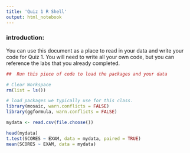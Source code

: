 ```yaml
---
title: 'Quiz 1 R Shell'
output: html_notebook
---
```



### introduction:

You can use this document as a place to read in your data and write your code for Quiz 1.  You will need to write all your own code, but you can reference the labs that you already completed.
 


```r
##  Run this piece of code to load the packages and your data

# Clear Workspace
rm(list = ls()) 

# load packages we typically use for this class.
library(mosaic, warn.conflicts = FALSE) 
library(ggformula, warn.conflicts = FALSE)

mydata <- read.csv(file.choose())
```

```r
head(mydata)
t.test(SCORES ~ EXAM, data = mydata, paired = TRUE)
mean(SCORES ~ EXAM, data = mydata)
```